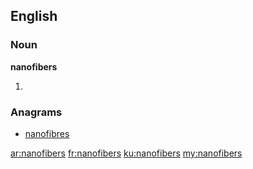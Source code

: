 ==English==

===Noun===
'''nanofibers'''

# {{plural of|nanofiber}}

===Anagrams===
* [[nanofibres#English|nanofibres]]

[[ar:nanofibers]]
[[fr:nanofibers]]
[[ku:nanofibers]]
[[my:nanofibers]]